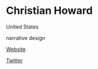 # Christian Howard

<Location>

United States

</Location>



<Skills>

narrative design

</Skills>

<Personal>

[Website](http://www.christianmhoward.com/)

[Twitter](https://twitter.com/CHowieRun)

</Personal>



